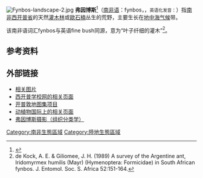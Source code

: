 [[Image:Fynbos-landscape-2.jpg|thumb]]
'''弗因博斯'''<ref>{{Cite journal|title=Wikipedia:外語譯音表/南非語|url=https://zh.wikipedia.org/w/index.php?title=Wikipedia:%E5%A4%96%E8%AA%9E%E8%AD%AF%E9%9F%B3%E8%A1%A8/%E5%8D%97%E9%9D%9E%E8%AA%9E&oldid=50834356|date=2018-08-12|journal=维基百科，自由的百科全书|language=zh}}</ref>（[[南非語|南非语]]：fynbos，{{IPA-nl|ˈfəinbɒs|af}}，<small>英语化发音：</small>{{IPA-en|ˈfeɪnbɒs|}}）指[[南非|南非]][[西开普省|西开普省]]的天然[[灌木林|灌木林]]或[[歐石楠|歐石楠]]丛生的荒野，主要生长在[[地中海气候|地中海气候]]带。

该南非语词汇fynbos与英语fine bush同源，意为“叶子纤细的灌木”<ref>de Kock, A. E. & Giliomee, J. H. (1989) A survey of the Argentine ant, Iridomyrmex humilis (Mayr) (Hymenoptera: Formicidae) in South African fynbos. J. Entomol. Soc. S. Africa 52:151-164.</ref>。

==参考资料==
{{reflist}}

==外部链接==
* [http://www.flora.co.za 相关图片] {{Webarchive|url=https://archive.is/20130114070112/http://www.flora.co.za/ |date=2013-01-14 }}
* [https://web.archive.org/web/20070930161613/http://www.biology.wcape.school.za/fynbos/ 西开普学校网的相关页面]
* [https://web.archive.org/web/20120908083518/http://protea.worldonline.co.za/ 开普敦地图集项目] 
* [https://web.archive.org/web/20070719135512/http://www.fauna-flora.org/fynbos.php 动植物国际上的相关页面]
* [http://www.livingfynbos.com 弗因博斯摄影（组织分类学）] {{Wayback|url=http://www.livingfynbos.com/ |date=20210513145139 }}

{{coord|34|10|0|S|18|22|30|E|source:frwiki_region:ZA_scale:100000|display=title}}

[[Category:南非生態區域|Category:南非生態區域]]
[[Category:陸地生態區域|Category:陸地生態區域]]